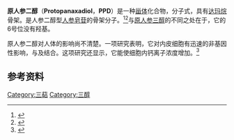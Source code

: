 {{chembox
| Verifiedfields = changed
| Watchedfields = changed
| verifiedrevid = 424828849
| ImageFile=Protopanaxadiol.svg
| ImageSize=200px
| IUPACName=(3''S'',5''R'',8''R'',9''R'',10''R'',12''R'',13''R'',14''R'',17''S'')-17-[(2''S'')-2-hydroxy-6-methylhept-5-en-2-yl]-4,4,8,10,14-pentamethyl-2,3,5,6,7,9,11,12,13,15,16,17-dodecahydro-1''H''-cyclopenta[''a'']phenanthrene-3,12-diol
| SystematicName = (1''R'',2''R'',5''S'',7''R'',10''R'',11''R'',14''S'',15''R'',16''R'')-14-[(1''S'')-1-hydroxy-1,5-dimethyl-4-hexenyl]-2,6,6,10,11-pentamethyltetracyclo[8.7.0.0<sup>2,7</sup>.0<sup>11,15</sup>]heptadecane-5,16-diol<br />
(1''R'',2''R'',5''S'',7''R'',10''R'',11''R'',14''S'',15''R'',16''R'')-2,6,6,10,11-五甲基-14-[(1''S'')-1,5-二甲基-1-羟基-4-己烯基]四环[8.7.0.0<sup>2,7</sup>.0<sup>11,15</sup>]-5,16-十七烷二醇
| OtherNames= Dammar-24-ene-3β,12β,20-triol
|Section1={{Chembox Identifiers
| Abbreviations = PPD
| CASNo_Ref = {{cascite|correct|??}}
| CASNo=7755-01-3
| UNII_Ref = {{fdacite|changed|FDA}}
| UNII = P6717R7BP8
| PubChem = 9920281
| ChemSpiderID_Ref = {{chemspidercite|changed|chemspider}}
| ChemSpiderID = 8095918
| ChEMBL_Ref = {{ebicite|changed|EBI}}
| ChEMBL = 375563
| SMILES=CC(=CCC[C@@](C)([C@H]1CC[C@@]2([C@@H]1[C@@H](C[C@H]3[C@]2(CC[C@@H]4[C@@]3(CC[C@@H](C4(C)C)O)C)C)O)C)O)C
| InChI = 1/C30H52O3/c1-19(2)10-9-14-30(8,33)20-11-16-29(7)25(20)21(31)18-23-27(5)15-13-24(32)26(3,4)22(27)12-17-28(23,29)6/h10,20-25,31-33H,9,11-18H2,1-8H3/t20-,21+,22-,23+,24-,25-,27-,28+,29+,30+/m0/s1
| InChIKey = PYXFVCFISTUSOO-VUFVRDRTBZ
| StdInChI_Ref = {{stdinchicite|changed|chemspider}}
| StdInChI = 1S/C30H52O3/c1-19(2)10-9-14-30(8,33)20-11-16-29(7)25(20)21(31)18-23-27(5)15-13-24(32)26(3,4)22(27)12-17-28(23,29)6/h10,20-25,31-33H,9,11-18H2,1-8H3/t20-,21+,22-,23+,24-,25-,27-,28+,29+,30+/m0/s1
| StdInChIKey_Ref = {{stdinchicite|changed|chemspider}}
| StdInChIKey = PYXFVCFISTUSOO-VUFVRDRTSA-N
| RTECS = 
| MeSHName = 
| ChEBI_Ref = {{ebicite|changed|EBI}}
| ChEBI = 76237
  }}
|Section2={{Chembox Properties
| C=30 | H=52 | O=3
| Appearance=
| Density=
| MeltingPt=
| BoilingPt=
| Solubility=
  }}
|Section3={{Chembox Hazards
| MainHazards=
| FlashPt=
| AutoignitionPt =
  }}
}}

'''原人参二醇'''（'''Protopanaxadiol'''，'''PPD'''）是一种[[甾体|甾体]]化合物，分子式{{chem|C|30|H|52|O|3}}，具有[[达玛烷|达玛烷]]骨架。是人参二醇型[[人参皂苷|人参皂苷]]的骨架分子。<ref>{{cite journal |author1=Shibata, S. |author2=Tanaka, O. |author3=Sado, M. |author4=Tsushima, S. | title = The genuine sapogenin of ginseng | journal = Tetrahedron Letters  | year = 1963 | issue = 12 | pages = 795–800 | doi = 10.1016/S0040-4039(01)90718-X | volume = 4}}</ref><ref>{{cite journal |author1=Tanaka, O. |author2=Nagai, M. |author3=Shibata, S. | title =  Stereochemistry of protopanaxadiol, a genuine sapogenin of ginseng | journal = Tetrahedron Letters | year = 1964 | issue = 33–34 | pages = 2291–7 | doi = 10.1016/S0040-4039(00)71705-9 | volume = 5}}</ref>与[[原人参三醇|原人参三醇]]的不同之处在于，它的6号位没有羟基。

原人参二醇对人体的影响尚不清楚。一项研究表明，它对内皮细胞有迅速的非基因性影响，与{{en-link|糖皮质激素受体|Glucocorticoid receptor}}及{{en-link|雌激素受体β|Oestrogen receptor beta}}结合。这项研究还显示，它能使细胞内钙离子浓度增加。<ref name=LEUNG>{{cite web|last=Leung|title=Protopanaxadiol and protopanaxatriol bind to glucocorticoid and oestrogen receptors in endothelial cells|url=http://onlinelibrary.wiley.com/doi/10.1111/j.1476-5381.2008.00066.x/full|work=British Journal of Pharmacology|publisher=Wiley Online Library|accessdate=29 October 2012|display-authors=etal|archive-date=2016-03-04|archive-url=https://web.archive.org/web/20160304230931/http://onlinelibrary.wiley.com/doi/10.1111/j.1476-5381.2008.00066.x/full|dead-url=no}}</ref>

==参考资料==
{{reflist}}
[[Category:三萜|Category:三萜]]
[[Category:三醇|Category:三醇]]
{{alcohol-stub}}